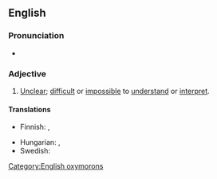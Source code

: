 ==English==

===Pronunciation===
* {{audio|en|En-au-clear as mud.ogg|Audio (AU)}}

===Adjective===
{{en-adj|-}}

# {{lb|en|simile|sarcasm|ironic|oxymoron}} [[unclear|Unclear]]; [[difficult]] or [[impossible]] to [[understand]] or [[interpret]].
#: {{antonyms|en|crystal clear}}

====Translations====
{{trans-top|unclear}}
* Finnish: {{t+|fi|samea}}, {{t|fi|läpinäkymätön}}
{{trans-mid}}
* Hungarian: {{t|hu|világos, mint a vakablak}}, {{t|hu|se füle, se farka}}
* Swedish: {{t|sv|klart som lervälling}}
{{trans-bottom}}

[[Category:English oxymorons]]